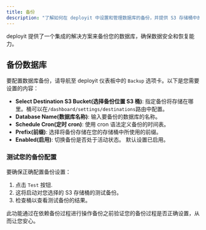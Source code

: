 ```yaml
---
title: 备份
description: "了解如何在 deployit 中设置和管理数据库的备份，并提供 S3 存储桶中的存储选项。"
---
```


deployit 提供了一个集成的解决方案来备份您的数据库，确保数据安全和恢复能力。

## 备份数据库

要配置数据库备份，请导航至 deployit 仪表板中的 `Backup` 选项卡。以下是您需要设置的内容：

- **Select Destination S3 Bucket(选择备份位置 S3 桶)**: 指定备份将存储在哪里。桶可以在`/dashboard/settings/destinations`路由中配置。
- **Database Name(数据库名称)**: 输入要备份的数据库的名称。
- **Schedule Cron(定时 cron)**: 使用 cron 语法定义备份的时间表。
- **Prefix(前缀)**: 选择将备份存储在您的存储桶中所使用的前缀。
- **Enabled(启用)**: 切换备份是否处于活动状态。 默认设置已启用。

### 测试您的备份配置

要确保正确配置备份设置：

1. 点击 `Test` 按钮.
2. 这将启动对您选择的 S3 存储桶的测试备份。
3. 检查桶以查看测试备份的结果。

此功能通过在依赖备份过程进行操作备份之前验证您的备份过程是否正确设置，从而让您安心。
